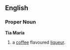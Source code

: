 {{Wikipedia}}
==English==

===Proper Noun===
'''Tia Maria'''
# a [[coffee]] flavoured [[liqueur]].
{{rfd}}